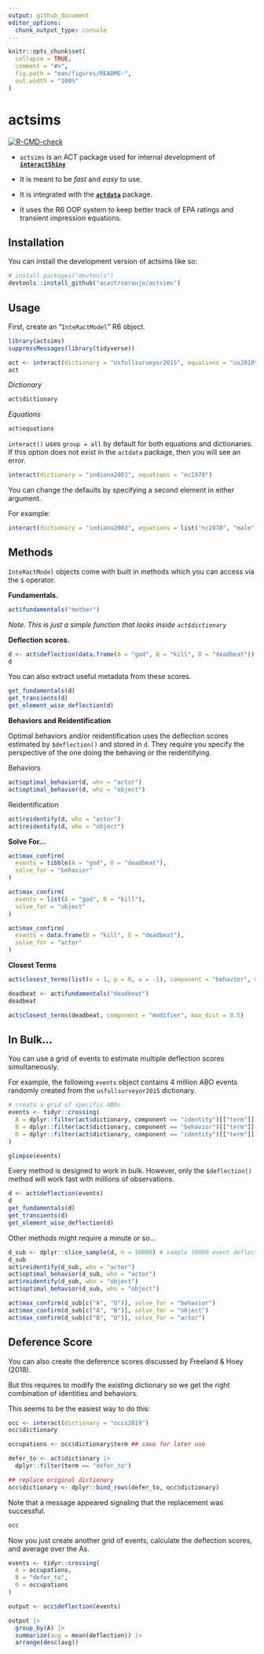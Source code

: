 ```yaml
---
output: github_document
editor_options: 
  chunk_output_type: console
---
```


<!-- README.md is generated from README.Rmd. Please edit that file -->

```r
knitr::opts_chunk$set(
  collapse = TRUE,
  comment = "#>",
  fig.path = "man/figures/README-",
  out.width = "100%"
)
```

# actsims

<!-- badges: start -->
[![R-CMD-check](https://github.com/acastroaraujo/actsims/actions/workflows/R-CMD-check.yaml/badge.svg)](https://github.com/acastroaraujo/actsims/actions/workflows/R-CMD-check.yaml)
<!-- badges: end -->

-   `actsims` is an ACT package used for internal development of [**`interactShiny`**](https://acastroaraujo.shinyapps.io/interactShiny/)

-   It is meant to be _fast_ and _easy_ to use.

-   It is integrated with the [**`actdata`**](https://github.com/ahcombs/actdata) package.

-   It uses the R6 OOP system to keep better track of EPA ratings and transient impression equations.

## Installation

You can install the development version of actsims like so:

``` r
# install.packages("devtools")
devtools::install_github("acastroaraujo/actsims")
```

## Usage

First, create an "`InteRactModel`" R6 object.

```r
library(actsims)
suppressMessages(library(tidyverse))

act <- interact(dictionary = "usfullsurveyor2015", equations = "us2010")
act
```

_Dictionary_

```r
act$dictionary
```

_Equations_

```r
act$equations
```

`interact()` uses `group = all` by default for both equations and dictionaries. If this option does not exist in the `actdata` package, then you will see an error.

```r
interact(dictionary = "indiana2003", equations = "nc1978")
```

You can change the defaults by specifying a second element in either argument. 

For example:

```r
interact(dictionary = "indiana2003", equations = list("nc1978", "male"))
```

## Methods

`InteRactModel` objects come with built in methods which you can access via the `$` operator. 

__Fundamentals.__

```r
act$fundamentals("mother")
```

_Note. This is just a simple function that looks inside `act$dictionary`_

__Deflection scores.__

```r
d <- act$deflection(data.frame(A = "god", B = "kill", O = "deadbeat"))
d
```

You can also extract useful metadata from these scores.

```r
get_fundamentals(d)
get_transients(d)
get_element_wise_deflection(d)
```

__Behaviors and Reidentification__

Optimal behaviors and/or reidentification uses the deflection scores estimated by `$deflection()` and stored in `d`. They require you specify the perspective of the one doing the behaving or the reidentifying.

Behaviors

```r
act$optimal_behavior(d, who = "actor")
act$optimal_behavior(d, who = "object")
```

Reidentification

```r
act$reidentify(d, who = "actor")
act$reidentify(d, who = "object")
```

__Solve For...__

```r
act$max_confirm(
  events = tibble(A = "god", O = "deadbeat"), 
  solve_for = "behavior"
) 

act$max_confirm(
  events = list(A = "god", B = "kill"), 
  solve_for = "object"
) 

act$max_confirm(
  events = data.frame(B = "kill", O = "deadbeat"), 
  solve_for = "actor"
) 

```

__Closest Terms__

```r
act$closest_terms(list(e = 1, p = 0, a = -1), component = "behavior", max_dist = 0.5)

deadbeat <- act$fundamentals("deadbeat")
deadbeat

act$closest_terms(deadbeat, component = "modifier", max_dist = 0.5)
```

## In Bulk...

You can use a grid of events to estimate multiple deflection scores simultaneously.

For example, the following `events` object contains 4 million ABO events randomly created from the `usfullsurveyor2015` dictionary. 

```r
# create a grid of specific AB0s
events <- tidyr::crossing(
  A = dplyr::filter(act$dictionary, component == "identity")[["term"]] |> sample(200),
  B = dplyr::filter(act$dictionary, component == "behavior")[["term"]] |> sample(100),
  O = dplyr::filter(act$dictionary, component == "identity")[["term"]] |> sample(200)
) 

glimpse(events)
```

Every method is designed to work in bulk. However, only the `$deflection()` method will work fast with millions of observations.

```r
d <- act$deflection(events)
d
get_fundamentals(d)
get_transients(d)
get_element_wise_deflection(d)
```

Other methods might require a minute or so...

```r
d_sub <- dplyr::slice_sample(d, n = 10000) # sample 10000 event deflections
d_sub
act$reidentify(d_sub, who = "actor")
act$optimal_behavior(d_sub, who = "actor")
act$reidentify(d_sub, who = "object")
act$optimal_behavior(d_sub, who = "object")

act$max_confirm(d_sub[c("A", "O")], solve_for = "behavior")
act$max_confirm(d_sub[c("A", "B")], solve_for = "object")
act$max_confirm(d_sub[c("B", "O")], solve_for = "actor")
```


## Deference Score

You can also create the deference scores discussed by Freeland & Hoey (2018). 

But this requires to modify the existing dictionary so we get the right combination of identities and behaviors.

This seems to be the easiest way to do this:

```r
occ <- interact(dictionary = "occs2019")
occ$dictionary

occupations <- occ$dictionary$term ## save for later use

defer_to <- act$dictionary |> 
  dplyr::filter(term == "defer_to")

## replace original dictionary
occ$dictionary <- dplyr::bind_rows(defer_to, occ$dictionary)
```

Note that a message appeared signaling that the replacement was successful.

```r
occ
```

Now you just create another grid of events, calculate the deflection scores, and average over the As.

```r
events <- tidyr::crossing(
  A = occupations,
  B = "defer_to",
  O = occupations
)

output <- occ$deflection(events)

output |> 
  group_by(A) |> 
  summarize(avg = mean(deflection)) |> 
  arrange(desc(avg)) 
```



